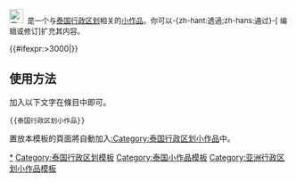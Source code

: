 <div class="notice metadata" id="stub" style="font-size: small;">[[File:BlankMap-Thailand-provinces.svg|25px|泰国]]&nbsp;&nbsp;'''{{PAGENAME}}'''是一个与[[泰国行政区划]]相关的[[Wikipedia:小作品|小作品]]。你可以-{zh-hant:透過;zh-hans:通过}-<span class="plainlinks">[{{fullurl:{{FULLPAGENAME}}|action=edit}} 编辑或修订]</span>扩充其内容。</div><includeonly>[[Category:泰国行政区划小作品|{{PAGENAME}}]]{{#ifexpr:{{PAGESIZE:{{FULLPAGENAME}}|R}}>3000|[[Category:字数已超过3000字节的小作品|{{PAGENAME}}]]}}</includeonly><noinclude>

==使用方法==
加入以下文字在條目中即可。
<pre>{{泰国行政区划小作品}}</pre>

置放本模板的頁面將自動加入[[:Category:泰国行政区划小作品]]中。

[[Category:泰国行政区划小作品|*]]
[[Category:泰国行政区划模板]]
[[Category:泰国小作品模板]]
[[Category:亚洲行政区划小作品模板]]
</noinclude>